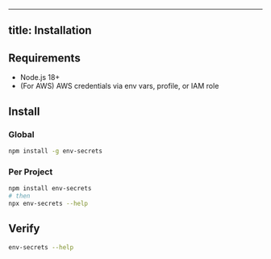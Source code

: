 
---
title: Installation
---

## Requirements

- Node.js 18+
- (For AWS) AWS credentials via env vars, profile, or IAM role

## Install

### Global

```bash
npm install -g env-secrets
```

### Per Project

```bash
npm install env-secrets
# then
npx env-secrets --help
```

## Verify

```bash
env-secrets --help
```
